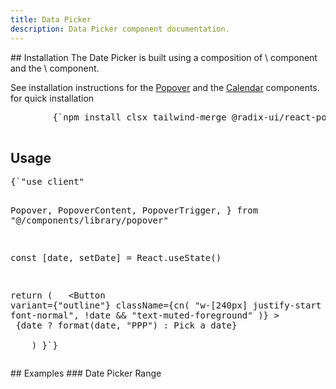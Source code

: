 ```yaml
---
title: Data Picker
description: Data Picker component documentation.
---
```


<ComponentPreview name="date-picker-demo" />
## Installation
The Date Picker is built using a composition of  <MdxBadge>\<Popover \/></MdxBadge> component  and the  <MdxBadge>\<Calendar \/></MdxBadge> component.

See installation instructions for the [Popover](https://alphabyte-labs.vercel.app/docs/components/popover) and the [Calendar](https://alphabyte-labs.vercel.app/docs/components/calendar/) components.
for quick installation

<div className="not-prose px-4 md:px-0">
  <Step>
    <StepItem title="Install Dependencies">
      <Pre className="language-bash">
        {`npm install clsx tailwind-merge @radix-ui/react-popover react-day-picker@8.10.1 date-fns `}
      </Pre>
    </StepItem>
    <StepItem title="Create utils.ts">
      <ComponentUtilsText />
      <ComponentUtils />
    </StepItem>
  </Step>
</div>

## Usage

<div className="not-prose">
<Pre>{`"use client"


  Popover,
  PopoverContent,
  PopoverTrigger,
} from "@/components/library/popover"

   const [date, setDate] = React.useState<Date>()

return (
<Popover>
<PopoverTrigger asChild>
<Button
variant={"outline"}
className={cn(
"w-[240px] justify-start text-left font-normal",
!date && "text-muted-foreground"
)} >
<CalendarIcon />
{date ? format(date, "PPP") : <span>Pick a date</span>}
</Button>
</PopoverTrigger>
<PopoverContent className="w-auto p-0" align="start">
<Calendar
               mode="single"
               selected={date}
               onSelect={setDate}
               initialFocus
            />
</PopoverContent>
</Popover>
)
}`}</Pre>

</div>
## Examples
### Date Picker Range
<ComponentPreview name="date-picker-demo" variant="range" />
